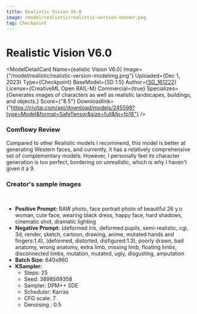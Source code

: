 ```yaml
---
title: Realistic Vision V6.0 
image: /model/realistic/realistic-version-banner.png
tag: Checkpoint
---
```



# Realistic Vision V6.0

<ModelDetailCard 
  Name={<span>ealistic Vision V6.0</span>}
  Image={"/model/realistic/realistic-version-modelimg.png"}
  Uploaded={<span>Dec 1, 2023</span>}
  Type={<span>Checkpoint</span>}
  BaseModel={<span>SD 1.5</span>}
  Author={<a href="https://civitai.com/user/SG_161222">SG_161222</a>}
  License={<span>CreativeML Open RAIL-M</span>}
  Commercial={true}
  Specializes={<span>Generates images of characters as well as realistic landscapes, buildings, and objects.</span>}
  Score={"8.5"}
  Downloadlink={"https://civitai.com/api/download/models/245598?type=Model&format=SafeTensor&size=full&fp=fp16"}
/>

### Comflowy Review
Compared to other Realistic models I recommend, this model is better at generating Western faces, and currently, it has a relatively comprehensive set of complementary models. However, I personally feel its character generation is too perfect, bordering on unrealistic, which is why I haven't given it a 9.

### Creator's sample images

<br/>
<PhotoProvider>
  <PhotoView src="/model/realistic/004.png">
    <img src="/model/realistic/004.png" alt="" className='rounded-lg'/>
  </PhotoView>
</PhotoProvider>

* **Positive Prompt:** RAW photo, face portrait photo of beautiful 26 y.o woman, cute face, wearing black dress, happy face, hard shadows, cinematic shot, dramatic lighting
* **Negative Prompt:**  (deformed iris, deformed pupils, semi-realistic, cgi, 3d, render, sketch, cartoon, drawing, anime, mutated hands and fingers:1.4), (deformed, distorted, disfigured:1.3), poorly drawn, bad anatomy, wrong anatomy, extra limb, missing limb, floating limbs, disconnected limbs, mutation, mutated, ugly, disgusting, amputation
* **Batch Size:** 640x960
* **KSampler:** 
  * Steps: 25
  * Seed: 3898569358
  * Sampler: DPM++ SDE
  * Scheduler: Karras
  * CFG scale: 7
  * Denoising : 0.5